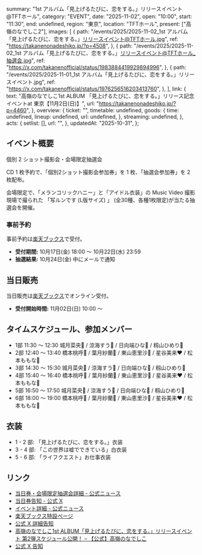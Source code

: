   summary: "1st アルバム「見上げるたびに、恋をする。」リリースイベント@TFTホール",
  category: "EVENT",
  date: "2025-11-02",
  open: "10:00",
  start: "11:30",
  end: undefined,
  region: "東京",
  location: "TFTホール",
  present: ["高嶺のなでしこ2"],
  images: [
    {
      path: "/events/2025/2025-11-02_1st アルバム「見上げるたびに、恋をする。」リリースイベント@TFTホール.jpg",
      ref: "https://takanenonadeshiko.jp/?p=4508",
    },
    {
      path: "/events/2025/2025-11-02_1st アルバム「見上げるたびに、恋をする。」リリースイベント@TFTホール_抽選会.jpg",
      ref: "https://x.com/takanenofficial/status/1983884419929894996",
    },
    {
      path: "/events/2025/2025-11-01_1st アルバム「見上げるたびに、恋をする。」リリースイベント.jpg",
      ref: "https://x.com/takanenofficial/status/1976256516203413760",
    },
  ],
  link: {
    text: "高嶺のなでしこ1st ALBUM 「見上げるたびに、恋をする。」リリース記念イベントat 東京【11月2日(日)】",
    url: "https://takanenonadeshiko.jp/?p=4460",
  },
  overview: {
    ticket: "",
    timetable: undefined,
    goods: {
      time: undefined,
      lineup: undefined,
      url: undefined,
    },
    streaming: undefined,
  },
  acts: {
    setlist: [],
    url: "",
  },
  updatedAt: "2025-10-31",
};

## イベント概要

個別 2 ショット撮影会・会場限定抽選会

CD 1 枚予約で、「個別2ショット撮影会参加券」を 1 枚、「抽選会参加券」を 2 枚配布。

会場限定で、「メランコリックハニー」と「アイドル衣装」の Music Video 撮影現場で撮られた
「写ルンです (L版サイズ) 」 (全30種、各種1枚限定)が当たる抽選会を開催。

### 事前予約

事前予約は[楽天ブックス](https://books.rakuten.co.jp/event/cd/takanenonadeshiko/)で受付。

- **受付期間:** 10月17日(金) 18:00 〜 10月22日(水) 23:59
- **抽選結果:** 10月24日(金) 中にメールで通知

## 当日販売

当日販売は[楽天ブックス](https://books.rakuten.co.jp/event/cd/takanenonadeshiko/)でオンライン受付。

- **受付開始時間:** 11月02日(日) 10:00 〜

## タイムスケジュール、参加メンバー

- 1部 11:30 〜 12:30 城月菜央💛 / 涼海すう🩵 / 日向端ひな💜 / 籾山ひめり💙
- 2部 12:40 〜 13:40 橋本桃呼🩷 / 葉月紗蘭🤍 / 東山恵里沙🧡 / 星谷美来❤ / 松本ももな🎀
- 3部 14:30 〜 15:30 城月菜央💛 / 涼海すう🩵 / 日向端ひな💜 / 籾山ひめり💙
- 4部 15:40 〜 16:40 橋本桃呼🩷 / 葉月紗蘭🤍 / 東山恵里沙🧡 / 星谷美来❤ / 松本ももな🎀
- 5部 16:50 〜 17:50 城月菜央💛 / 涼海すう🩵 / 日向端ひな💜 / 籾山ひめり💙
- 6部 18:00 〜 19:00 橋本桃呼🩷 / 葉月紗蘭🤍 / 東山恵里沙🧡 / 星谷美来❤ / 松本ももな🎀

## 衣装

- 1 - 2 部: 「見上げるたびに、恋をする。」衣装
- 3 - 4 部: 「この世界は嘘でできている」白衣装
- 5 - 6 部: 「ライフクエスト」お仕事衣装

## リンク

- [当日券・会場限定抽選会詳細 - 公式ニュース](https://takanenonadeshiko.jp/?p=4508)
- [当日券告知 - 公式 X](https://x.com/takanenofficial/status/1983884419929894996)
- [イベント詳細 - 公式ニュース](https://takanenonadeshiko.jp/?p=4460)
- [楽天ブックス特設ページ](https://books.rakuten.co.jp/event/cd/takanenonadeshiko/)
- [公式 X 詳細告知](https://x.com/takanenofficial/status/1979125412752949412)
- [高嶺のなでしこ1st ALBUM「見上げるたびに、恋をする。」リリースイベント 第2弾スケジュール公開！ – 【公式】高嶺のなでしこ](https://takanenonadeshiko.jp/?p=4419)
- [公式 X 告知](https://x.com/takanenofficial/status/1976256516203413760)
